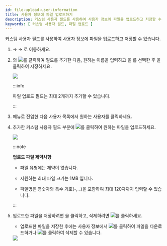```yaml
---
id: file-upload-user-information
title: 사용자 정보에 파일 업로드하기
description: 커스텀 사용자 필드를 사용하여 사용자 정보에 파일을 업로드하고 저장할 수 있습니다.
keywords: [ 커스텀 사용자 필드, 파일 업로드 ]
---
```


커스텀 사용자 필드를 사용하여 사용자 정보에 파일을 업로드하고 저장할 수 있습니다.

1. <Cmd sid="common.setting" /> → <Cmd sid="common.server" /> → <Cmd sid="setting.server.userDeviceManagement" />로 이동하세요.

1. <Cmd sid="setting.server.custom_field.title" />의 <Image src='/img/ico-add.png' ico />를 클릭하여 필드를 추가한 다음, 원하는 이름을 입력하고 <Cmd sid="setting.server.custom_field.configure.th.type" />을 <Cmd sid="setting.server.custom_field.type.fileupload" />를 선택한 후 <Cmd sid="button.apply" />을 클릭하여 저장하세요.

    <Image src='/img/biostar-custom-user-field-file-upload.png' className='none' caption />

    :::info

    파일 업로드 필드는 최대 2개까지 추가할 수 있습니다.

    :::

1. <Cmd sid="common.gnb.user" /> 메뉴로 진입한 다음 사용자 목록에서 원하는 사용자를 클릭하세요.

1. 추가한 <Cmd sid="setting.server.custom_field.type.fileupload" /> 커스텀 사용자 필드 부분에 <Image src='/img/ico-browse.png' ico />를 클릭하여 원하는 파일을 업로드하세요.

    <Image src='/img/biostar-custom-user-field-file-upload-1.png' caption />

    :::note

    **업로드 파일 제약사항**

    * 파일 유형에는 제약이 없습니다.

    * 지원하는 최대 파일 크기는 1MB 입니다.

    * 파일명은 영숫자와 특수 기호(-, _)을 포함하여 최대 120자까지 입력할 수 있습니다.

    :::

1. 업로드한 파일을 저장하려면 <Cmd sid="button.apply" />을 클릭하고, 삭제하려면 <Image src='/img/common/ico-upload-delete.png' ico alone />를 클릭하세요.

    * 업로드한 파일을 저장한 후에는 사용자 정보에서 <Image src='/img/common/ico-download.png' ico alone />를 클릭하여 파일을 다운로드하거나 <Image src='/img/common/ico-delete.png' ico alone />를 클릭하여 삭제할 수 있습니다.

    <Image src='/img/common/biostar-298-custom-user-field-file-upload-2.png' caption alone />